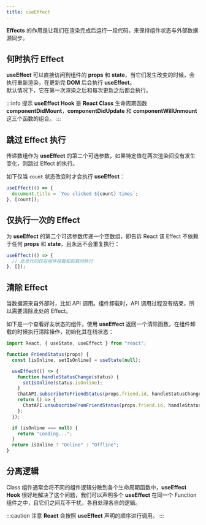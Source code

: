 ```yaml
---
title: useEffect
---
```



**Effects** 的作用是让我们在渲染完成后运行一段代码，来保持组件状态与外部数据源同步。

## 何时执行 Effect

**useEffect** 可以直接访问到组件的 **props** 和 **state**，当它们发生改变的时候，会执行重新渲染，在更新完 **DOM** 后会执行 **useEffect**。  
默认情况下，它在<TH>第一次渲染之后</TH>和<TH>每次更新之后</TH>都会执行。

:::info 提示
**useEffect Hook** 是 **React Class** 生命周期函数 **componentDidMount**，**componentDidUpdate** 和 **componentWillUnmount** 这三个函数的组合。
:::

## 跳过 Effect 执行

传递数组作为 **useEffect** 的第二个可选参数，如果特定值在两次渲染间没有发生变化，则跳过 Effect 的执行。

如下仅当 `count` 状态改变时才会执行 **useEffect**：

```jsx
useEffect(() => {
  document.title = `You clicked ${count} times`;
}, [count]);
```

## 仅执行一次的 Effect

为 **useEffect** 的第二个可选参数传递一个<TH>空数组</TH>，即告诉 React 该 Effect 不依赖于任何 **props** 和 **state**，且永远不会重复执行：

```jsx
useEffect(() => {
  // 此处代码仅在组件挂载和卸载时执行
}, []);
```

## 清除 Effect

当<TH>数据源来自外部</TH>时，比如 API 调用。组件卸载时，API 调用过程没有结束，所以需要清除此处的 Effect。

如下是一个查看好友状态的组件，使用 **useEffect** 返回一个清除函数，在组件卸载的时候执行清除操作，初始化其在线状态：

```jsx {11-13} title="JavaScript" showLineNumbers
import React, { useState, useEffect } from "react";

function FriendStatus(props) {
  const [isOnline, setIsOnline] = useState(null);

  useEffect(() => {
    function handleStatusChange(status) {
      setIsOnline(status.isOnline);
    }
    ChatAPI.subscribeToFriendStatus(props.friend.id, handleStatusChange);
    return () => {
      ChatAPI.unsubscribeFromFriendStatus(props.friend.id, handleStatusChange);
    };
  });

  if (isOnline === null) {
    return "Loading...";
  }
  return isOnline ? "Online" : "Offline";
}
```

## 分离逻辑

Class 组件通常会将不同的组件逻辑分散到各个生命周期函数中，**useEffect Hook** 很好地解决了这个问题，我们可以声明多个 **useEffect** 在同一个 Function 组件之中，且它们之间互不干扰，各自处理各自的逻辑。

:::caution 注意
**React** 会按照 **useEffect** 声明的顺序进行调用。
:::
